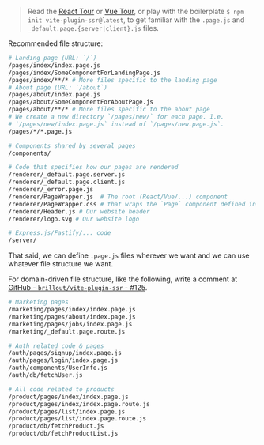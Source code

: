 
> Read the [React Tour](/react-tour) or [Vue Tour](/vue-tour),
> or play with the boilerplate `$ npm init vite-plugin-ssr@latest`,
> to get familiar with the `.page.js` and `_default.page.{server|client}.js` files.

Recommended file structure:

```bash
# Landing page (URL: `/`)
/pages/index/index.page.js
/pages/index/SomeComponentForLandingPage.js
/pages/index/**/* # More files specific to the landing page
# About page (URL: `/about`)
/pages/about/index.page.js
/pages/about/SomeComponentForAboutPage.js
/pages/about/**/* # More files specific to the about page
# We create a new directory `/pages/new/` for each page. I.e.
# `/pages/new/index.page.js` instead of `/pages/new.page.js`.
/pages/*/*.page.js

# Components shared by several pages
/components/

# Code that specifies how our pages are rendered
/renderer/_default.page.server.js
/renderer/_default.page.client.js
/renderer/_error.page.js
/renderer/PageWrapper.js  # The root (React/Vue/...) component
/renderer/PageWrapper.css # that wraps the `Page` component defined in `/pages/**/*.page.js`.
/renderer/Header.js # Our website header
/renderer/logo.svg # Our website logo

# Express.js/Fastify/... code
/server/
```

That said, we can define `.page.js` files wherever we want and we can use whatever file structure we want.

For domain-driven file structure, like the following, write a comment at [GitHub - `brillout/vite-plugin-ssr` - #125](https://github.com/brillout/vite-plugin-ssr/issues/125).

```bash
# Marketing pages
/marketing/pages/index/index.page.js
/marketing/pages/about/index.page.js
/marketing/pages/jobs/index.page.js
/marketing/_default.page.route.js

# Auth related code & pages
/auth/pages/signup/index.page.js
/auth/pages/login/index.page.js
/auth/components/UserInfo.js
/auth/db/fetchUser.js

# All code related to products
/product/pages/index/index.page.js
/product/pages/index/index.page.route.js
/product/pages/list/index.page.js
/product/pages/list/index.page.route.js
/product/db/fetchProduct.js
/product/db/fetchProductList.js
```

